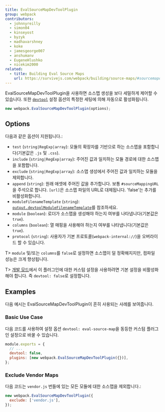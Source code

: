 ```yaml
---
title: EvalSourceMapDevToolPlugin
group: webpack
contributors:
  - johnnyreilly
  - simon04
  - kinseyost
  - byzyk
  - madhavarshney
  - koke
  - jamesgeorge007
  - anshumanv
  - EugeneHlushko
  - nicekim2000
related:
  - title: Building Eval Source Maps
    url: https://survivejs.com/webpack/building/source-maps/#sourcemapdevtoolplugin-and-evalsourcemapdevtoolplugin
---
```


EvalSourceMapDevToolPlugin을 사용하면 소스맵 생성을 보다 세밀하게 제어할 수 있습니다. 또한 [`devtool`](/configuration/devtool/) 설정 옵션의 특정한 세팅에 의해 자동으로 활성화됩니다.

```js
new webpack.EvalSourceMapDevToolPlugin(options);
```

## Options

다음과 같은 옵션이 지원됩니다.:

- `test` (`string|RegExp|array`): 모듈의 확장자를 기반으로 하는 소스맵을 포함합니다(기본값은 `.js` 및 `.css`).
- `include` (`string|RegExp|array`): 주어진 값과 일치하는 모듈 경로에 대한 소스맵을 포함합니다.
- `exclude` (`string|RegExp|array`): 소스맵 생성에서 주어진 값과 일치하는 모듈을 제외합니다.
- `append` (`string`): 원래 애셋에 주어진 값을 추가합니다. 보통 `#sourceMappingURL` 을 주석으로 합니다. `[url]`은 소스맵 파일의 URL로 대체됩니다. 'false'는 추가를 비활성화합니다.
- `moduleFilenameTemplate` (`string`):  [`output.devtoolModuleFilenameTemplate`](/configuration/output/#outputdevtoolmodulefilenametemplate)를 참조하세요.
- `module` (`boolean`): 로더가 소스맵을 생성해야 하는지 여부를 나타냅니다(기본값은 `true`).
- `columns` (`boolean`): 열 매핑을 사용해야 하는지 여부를 나타냅니다(기본값은 `true`).
- `protocol` (`string`): 사용자가 기본 프로토콜(`webpack-internal://`)을 오버라이드 할 수 있습니다.

T> `module` 및/또는 `columns`를 `false`로 설정하면 소스맵이 덜 정확해지지만, 컴파일 성능은 크게 향상됩니다.

T> [개발 모드](/configuration/mode/#mode-development)에서 이 플러그인에 대한 커스텀 설정을 사용하려면 기본 설정을 비활성화해야 합니다. 즉 `devtool: false`로 설정합니다.

## Examples

다음 예시는 EvalSourceMapDevToolPlugin이 흔히 사용되는 사례를 보여줍니다.

### Basic Use Case

다음 코드를 사용하여 설정 옵션 `devtool: eval-source-map`을 동등한 커스텀 플러그인 설정으로 바꿀 수 있습니다.

```js
module.exports = {
  // ...
  devtool: false,
  plugins: [new webpack.EvalSourceMapDevToolPlugin({})],
};
```

### Exclude Vendor Maps

다음 코드는 `vendor.js` 번들에 있는 모든 모듈에 대한 소스맵을 제외합니다.:

```js
new webpack.EvalSourceMapDevToolPlugin({
  exclude: ['vendor.js'],
});
```
